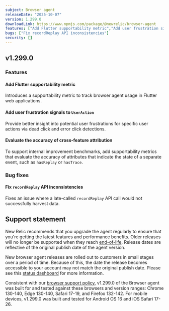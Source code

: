 ```yaml
---
subject: Browser agent
releaseDate: "2025-10-07"
version: 1.299.0
downloadLink: https://www.npmjs.com/package/@newrelic/browser-agent
features: ["Add Flutter supportability metric","Add user frustration signals to UserAction","Evaluate the accuracy of cross-feature attribution"]
bugs: ["Fix recordReplay API inconsistencies"]
security: []
---
```


## v1.299.0

### Features

#### Add Flutter supportability metric
Introduces a supportability metric to track browser agent usage in Flutter web applications.

#### Add user frustration signals to `UserAction`
Provide better insight into potential user frustrations for specific user actions via dead click and error click detections.

#### Evaluate the accuracy of cross-feature attribution
To support internal improvement benchmarks, add supportability metrics that evaluate the accuracy of attributes that indicate the state of a separate event, such as `hasReplay` or `hasTrace`.


### Bug fixes

#### Fix `recordReplay` API inconsistencies
Fixes an issue where a late-called `recordReplay` API call would not successfully harvest data.

## Support statement

New Relic recommends that you upgrade the agent regularly to ensure that you're getting the latest features and performance benefits. Older releases will no longer be supported when they reach [end-of-life](/docs/browser/browser-monitoring/getting-started/browser-agent-eol-policy/). Release dates are reflective of the original publish date of the agent version.

New browser agent releases are rolled out to customers in small stages over a period of time. Because of this, the date the release becomes accessible to your account may not match the original publish date. Please see this [status dashboard](https://newrelic.github.io/newrelic-browser-agent-release/) for more information.

Consistent with our [browser support policy](https://docs.newrelic.com/docs/browser/new-relic-browser/getting-started/compatibility-requirements-browser-monitoring/#browser-types), v1.299.0 of the Browser agent was built for and tested against these browsers and version ranges: Chrome 130-140, Edge 130-140, Safari 17-19, and Firefox 132-142. For mobile devices, v1.299.0 was built and tested for Android OS 16 and iOS Safari 17-26.
